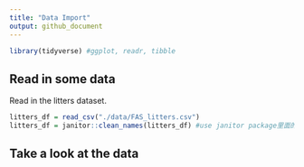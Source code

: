```yaml
---
title: "Data Import"
output: github_document
---
```


```r
library(tidyverse) #ggplot, readr, tibble
```

## Read in some data 

Read in the litters dataset.
```r
litters_df = read_csv("./data/FAS_litters.csv")
litters_df = janitor::clean_names(litters_df) #use janitor package里面的clean_names function
```


## Take a look at the data